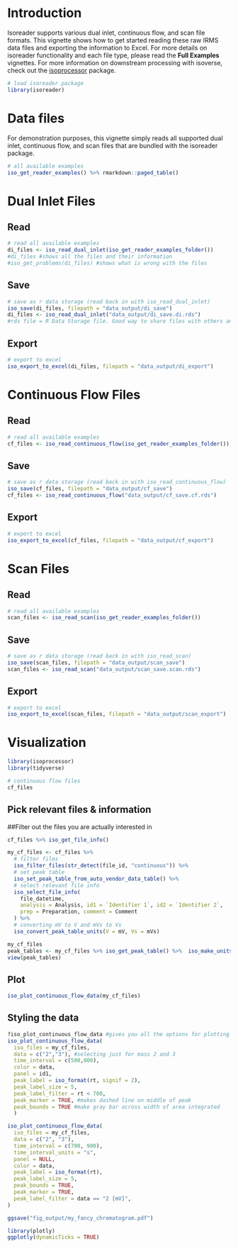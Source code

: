 # Introduction

Isoreader supports various dual inlet, continuous flow, and scan file formats. This vignette shows how to get started reading these raw IRMS data files and exporting the information to Excel. For more details on isoreader functionality and each file type, please read the **Full Examples** vignettes. For more information on downstream processing with isoverse, check out the [isoprocessor](https://isoprocessor.isoverse.org) package.

```r
# load isoreader package
library(isoreader)
```

# Data files

For demonstration purposes, this vignette simply reads all supported dual inlet, continuous flow, and scan files that are bundled with the isoreader package.

```r
# all available examples
iso_get_reader_examples() %>% rmarkdown::paged_table()
```

# Dual Inlet Files

## Read

```r
# read all available examples
di_files <- iso_read_dual_inlet(iso_get_reader_examples_folder())
#di_files #shows all the files and their information
#iso_get_problems(di_files) #shows what is wrong with the files
```

## Save

```r
# save as r data storage (read back in with iso_read_dual_inlet)
iso_save(di_files, filepath = "data_output/di_save")
di_files <- iso_read_dual_inlet("data_output/di_save.di.rds")
#rds file = R Data Storage file. Good way to share files with others and store files
```

## Export

```r
# export to excel
iso_export_to_excel(di_files, filepath = "data_output/di_export")
```

# Continuous Flow Files

## Read

```r
# read all available examples
cf_files <- iso_read_continuous_flow(iso_get_reader_examples_folder())
```

## Save

```r
# save as r data storage (read back in with iso_read_continuous_flow)
iso_save(cf_files, filepath = "data_output/cf_save")
cf_files <- iso_read_continuous_flow("data_output/cf_save.cf.rds")
```

## Export

```r
# export to excel
iso_export_to_excel(cf_files, filepath = "data_output/cf_export")
```

# Scan Files

## Read

```r
# read all available examples
scan_files <- iso_read_scan(iso_get_reader_examples_folder())
```

## Save

```r
# save as r data storage (read back in with iso_read_scan)
iso_save(scan_files, filepath = "data_output/scan_save")
scan_files <- iso_read_scan("data_output/scan_save.scan.rds")
```

## Export

```r
# export to excel
iso_export_to_excel(scan_files, filepath = "data_output/scan_export")
```

# Visualization

```r
library(isoprocessor)
library(tidyverse)
```

```r
# continuous flow files
cf_files
```

## Pick relevant files & information
##Filter out the files you are actually interested in

```r
cf_files %>% iso_get_file_info()
```


```r
my_cf_files <- cf_files %>% 
  # filter files
  iso_filter_files(str_detect(file_id, "continuous")) %>% 
  # set peak table
  iso_set_peak_table_from_auto_vendor_data_table() %>% 
  # select relevant file info
  iso_select_file_info(
    file_datetime, 
    analysis = Analysis, id1 = `Identifier 1`, id2 = `Identifier 2`, 
    prep = Preparation, comment = Comment
  ) %>% 
  # converting mV to V and mVs to Vs
  iso_convert_peak_table_units(V = mV, Vs = mVs)

my_cf_files
peak_tables <- my_cf_files %>% iso_get_peak_table() %>%  iso_make_units_explicit() #makes units obsvious within the table
view(peak_tables)
```

## Plot

```r
iso_plot_continuous_flow_data(my_cf_files)
```

## Styling the data
```r
?iso_plot_continuous_flow_data #gives you all the options for plotting continuous flow data
iso_plot_continuous_flow_data(
  iso_files = my_cf_files,
  data = c("2","3"), #selecting just for mass 2 and 3
  time_interval = c(500,800),
  color = data,
  panel = id1,
  peak_label = iso_format(rt, signif = 2),
  peak_label_size = 5,
  peak_label_filter = rt < 700,
  peak_marker = TRUE, #makes dashed line on middle of peak
  peak_bounds = TRUE #make gray bar across width of area integrated
  ) 

```




```r
iso_plot_continuous_flow_data(
  iso_files = my_cf_files,
  data = c("2", "3"),
  time_interval = c(700, 900),
  time_interval_units = "s",
  panel = NULL,
  color = data,
  peak_label = iso_format(rt),
  peak_label_size = 5,
  peak_bounds = TRUE,
  peak_marker = TRUE, 
  peak_label_filter = data == "2 [mV]",
)

ggsave("fig_output/my_fancy_chromatogram.pdf")
```

```r
library(plotly)
ggplotly(dynamicTicks = TRUE)
```



